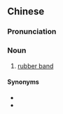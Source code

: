 ==Chinese==
{{zh-forms|type=211|alt=樹奶箍仔-Zhangzhou}}

===Pronunciation===
{{zh-pron
|mn=xm:chhiūⁿ-ni-kho͘-仔/zz:chhiū-leng-kho͘-仔
|cat=n
}}

===Noun===
{{zh-noun}}

# {{lb|zh|Min Nan}} [[rubber band]]

====Synonyms====
* {{zh-l|橡奶環}}
* {{zh-l|橡奶條}}